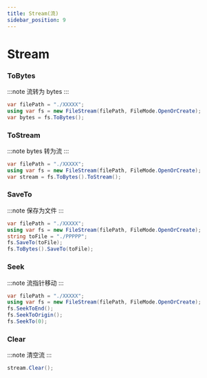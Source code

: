 ```yaml
---
title: Stream(流)
sidebar_position: 9
---
```


# Stream

### ToBytes

:::note
流转为 bytes
:::

```csharp
var filePath = "./XXXXX";
using var fs = new FileStream(filePath, FileMode.OpenOrCreate);
var bytes = fs.ToBytes();
```

### ToStream

:::note
bytes 转为流
:::

```csharp
var filePath = "./XXXXX";
using var fs = new FileStream(filePath, FileMode.OpenOrCreate);
var stream = fs.ToBytes().ToStream();
```

### SaveTo

:::note
保存为文件
:::

```csharp
var filePath = "./XXXXX";
using var fs = new FileStream(filePath, FileMode.OpenOrCreate);
string toFile = "./PPPPP";
fs.SaveTo(toFile);
fs.ToBytes().SaveTo(toFile);
```

### Seek

:::note
流指针移动
:::

```csharp
var filePath = "./XXXXX";
using var fs = new FileStream(filePath, FileMode.OpenOrCreate);
fs.SeekToEnd();
fs.SeekToOrigin();
fs.SeekTo(0);
```

### Clear

:::note
清空流
:::

```csharp
stream.Clear();
```
